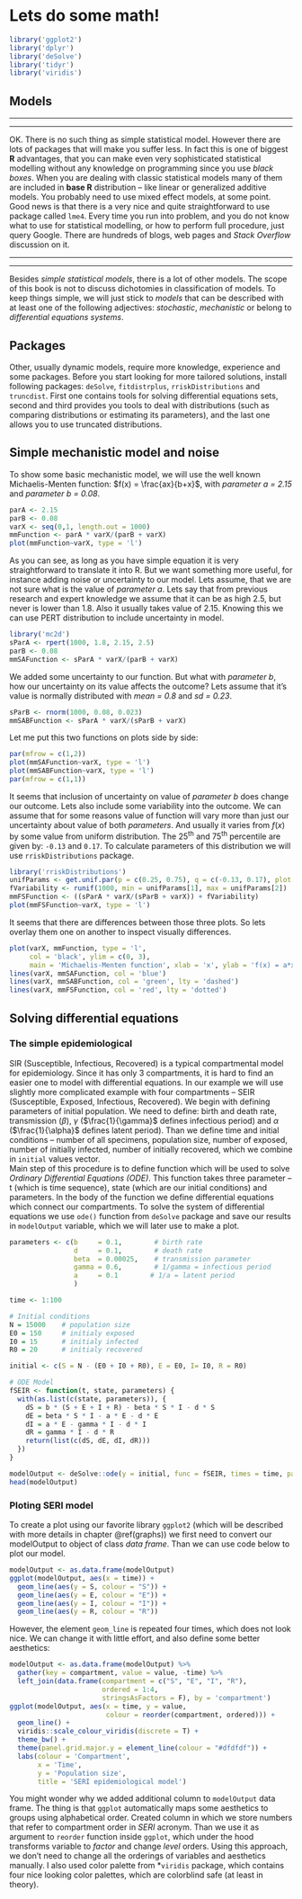 # Lets do some math!

```r
library('ggplot2')
library('dplyr')
library('deSolve')
library('tidyr')
library('viridis')
```

## Models

***
\begin{center}
\begingroup\Large
Simple statistical model  
\endgroup
\end{center}
***

OK. There is no such thing as simple statistical model. However there are lots of packages that will make you suffer less. In fact this is one of biggest **R** advantages, that you can make even very sophisticated statistical modelling without any knowledge on programming since you use *black boxes*. When you are dealing with classic statistical models many of them are included in **base R** distribution -- like linear or generalized additive models. You probably need to use mixed effect models, at some point. Good news is that there is a very nice and quite straightforward to use package called `lme4`. Every time you run into problem, and you do not know what to use for statistical modelling, or how to perform full procedure, just query Google. There are hundreds of blogs, web pages and *Stack Overflow* discussion on it.

***
\begin{center}
\begingroup\Large*
Other models  
\endgroup
\end{center}
***

Besides *simple statistical models*, there is a lot of other models. The scope of this book is not to discuss dichotomies in classification of models. To keep things simple, we will just stick to *models* that can be described with at least one of the following adjectives: *stochastic*, *mechanistic* or belong to *differential equations systems*. 

## Packages
Other, usually dynamic models, require more knowledge, experience and some packages. Before you start looking for more tailored solutions, install following packages: `deSolve`, `fitdistrplus`, `rriskDistributions` and `truncdist`. First one contains tools for solving differential equations sets, second and third provides you tools to deal with distributions (such as comparing distributions or estimating its parameters), and the last one allows you to use truncated distributions.

## Simple mechanistic model and noise
To show some basic mechanistic model, we will use the well known Michaelis-Menten function: $f(x) = \frac{ax}{b+x}$, with *parameter a = 2.15* and *parameter b = 0.08*.

```r
parA <- 2.15
parB <- 0.08
varX <- seq(0,1, length.out = 1000)
mmFunction <- parA * varX/(parB + varX)
plot(mmFunction~varX, type = 'l')
```

As you can see, as long as you have simple equation it is very straightforward to translate it into R. But we want something more useful, for instance adding noise or uncertainty to our model. Lets assume, that we are not sure what is the value of *parameter a*. Lets say that from previous research and expert knowledge we assume that it can be as high 2.5, but never is lower than 1.8. Also it usually takes value of 2.15. Knowing this we can use PERT distribution to include uncertainty in model.

```r
library('mc2d')
sParA <- rpert(1000, 1.8, 2.15, 2.5)
parB <- 0.08
mmSAFunction <- sParA * varX/(parB + varX)
```

We added some uncertainty to our function. But what with *parameter b*, how our uncertainty on its value affects the outcome? Lets assume that it's value is normally distributed with *mean = 0.8* and *sd = 0.23*.

```r
sParB <- rnorm(1000, 0.08, 0.023) 
mmSABFunction <- sParA * varX/(sParB + varX)
```

Let me put this two functions on plots side by side:

```r
par(mfrow = c(1,2))
plot(mmSAFunction~varX, type = 'l')
plot(mmSABFunction~varX, type = 'l')
par(mfrow = c(1,1))
```

It seems that inclusion of uncertainty on value of *parameter b* does change our outcome. Lets also include some variability into the outcome. We can assume that for some reasons value of function will vary more than just our uncertainty about value of both *parameters*. And usually it varies from $f(x)$ by some value from uniform distribution. The 25^th^ and 75^th^ percentile are given by: `-0.13` and `0.17`. To calculate parameters of this distribution we will use `rriskDistributions` package.

```r
library('rriskDistributions')
unifParams <- get.unif.par(p = c(0.25, 0.75), q = c(-0.13, 0.17), plot = F)
fVariability <- runif(1000, min = unifParams[1], max = unifParams[2])
mmFSFunction <- ((sParA * varX/(sParB + varX)) + fVariability)
plot(mmFSFunction~varX, type = 'l')
```

It seems that there are differences between those three plots. So lets overlay them one on another to inspect visually differences.

```r
plot(varX, mmFunction, type = 'l',
     col = 'black', ylim = c(0, 3),
     main = 'Michaelis-Menten function', xlab = 'x', ylab = 'f(x) = a*x/(b+x)')
lines(varX, mmSAFunction, col = 'blue')
lines(varX, mmSABFunction, col = 'green', lty = 'dashed')
lines(varX, mmFSFunction, col = 'red', lty = 'dotted')
```

## Solving differential equations

### The simple epidemiological
SIR (Susceptible, Infectious, Recovered) is a typical compartmental model for epidemiology. Since it has only 3 compartments, it is hard to find an easier one to model with differential equations. In our example we will use slightly more complicated example with four compartments -- SEIR (Susceptible, Exposed, Infectious, Recovered). We begin with defining parameters of initial population. We need to define: birth and death rate, transmission ($\beta$), $\gamma$ ($\frac{1}{\gamma}$ defines infectious period) and $\alpha$ ($\frac{1}{\alpha}$ defines latent period). Than we define time and initial conditions -- number of all specimens, population size, number of exposed, number of initially infected, number of initially recovered, which we combine in `initial` values vector.  
Main step of this procedure is to define function which will be used to solve *Ordinary Differential Equations (ODE)*. This function takes three parameter -- t (which is time sequence), state (which are our initial conditions) and parameters. In the body of the function we define differential equations which connect our compartments. To solve the system of differential equations we use `ode()` function from `deSolve` package and save our results in `modelOutput` variable, which we will later use to make a plot.

```r
parameters <- c(b     = 0.1,        # birth rate
                d     = 0.1,        # death rate
                beta  = 0.00025,    # transmission parameter
                gamma = 0.6,        # 1/gamma = infectious period
                a     = 0.1        # 1/a = latent period
                )

time <- 1:100

# Initial conditions
N = 15000    # population size
E0 = 150     # initialy exposed
I0 = 15      # initialy infected
R0 = 20      # initialy recovered

initial <- c(S = N - (E0 + I0 + R0), E = E0, I= I0, R = R0)

# ODE Model
fSEIR <- function(t, state, parameters) {
  with(as.list(c(state, parameters)), {
    dS = b * (S + E + I + R) - beta * S * I - d * S
    dE = beta * S * I - a * E - d * E
    dI = a * E - gamma * I - d * I
    dR = gamma * I - d * R
    return(list(c(dS, dE, dI, dR)))
  })
}

modelOutput <- deSolve::ode(y = initial, func = fSEIR, times = time, parms = parameters)
head(modelOutput)
```

### Ploting SERI model
To create a plot using our favorite library `ggplot2` (which will be described with more details in chapter \@ref(graphs)) we first need to convert our modelOutput to object of class *data frame*. Than we can use code below to plot our model.

```r
modelOutput <- as.data.frame(modelOutput)
ggplot(modelOutput, aes(x = time)) +
  geom_line(aes(y = S, colour = "S")) + 
  geom_line(aes(y = E, colour = "E")) +
  geom_line(aes(y = I, colour = "I")) + 
  geom_line(aes(y = R, colour = "R"))
```

However, the element `geom_line` is repeated four times, which does not look nice. We can change it with little effort, and also define some better aesthetics:

```r
modelOutput <- as.data.frame(modelOutput) %>%
  gather(key = compartment, value = value, -time) %>%
  left_join(data.frame(compartment = c("S", "E", "I", "R"),
                       ordered = 1:4,
                       stringsAsFactors = F), by = 'compartment')
ggplot(modelOutput, aes(x = time, y = value,
                        colour = reorder(compartment, ordered))) +
  geom_line() +
  viridis::scale_colour_viridis(discrete = T) +
  theme_bw() +
  theme(panel.grid.major.y = element_line(colour = "#dfdfdf")) +
  labs(colour = 'Compartment',
       x = 'Time',
       y = 'Population size',
       title = 'SERI epidemiological model')
```

You might wonder why we added additional column to `modelOutput` data frame. The thing is that `ggplot` automatically maps some aesthetics to groups using alphabetical order. Created column in which we store numbers that refer to compartment order in *SERI* acronym. Than we use it as argument to `reorder` function inside `ggplot`, which under the hood transforms variable to *factor* and change *level* orders. Using this approach, we don't need to change all the orderings of variables and aesthetics manually. I also used color palette from *`viridis` package, which contains four nice looking color palettes, which are colorblind safe (at least in theory).
